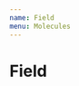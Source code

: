 ```yaml
---
name: Field
menu: Molecules
---
```





# Field
<PropsTable of={Field} />

<Playground>
  <Field
    label="First Name"
    name="name"
  />

  <Field
    label="Email"
    name="email"
  />

  <Field
    label="Telephone Number"
    name="number"
  />

  <Field
    label="Upload your Avatar"
    name="avatar"
    type="file"
  />
</Playground>
